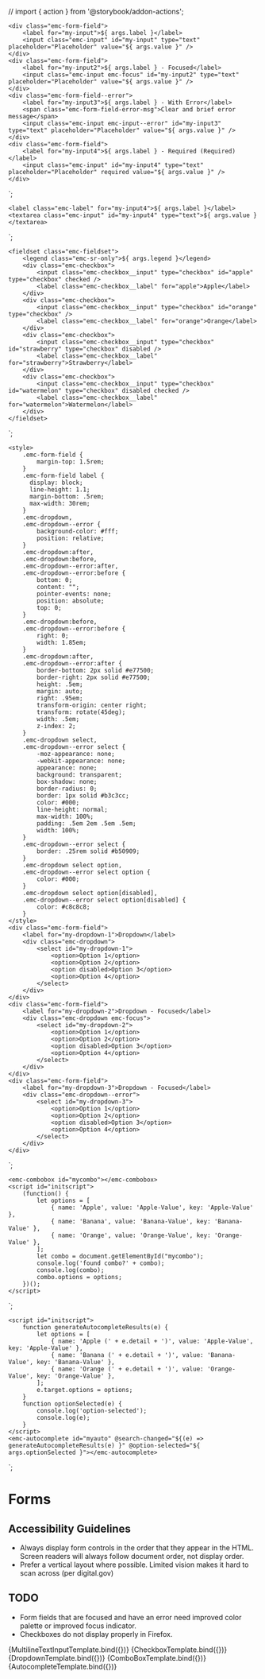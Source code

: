 // import { action } from '@storybook/addon-actions';

<Meta title="Components/Form" component="Forms" />

    <div class="emc-form-field">
        <label for="my-input">${ args.label }</label>
        <input class="emc-input" id="my-input" type="text" placeholder="Placeholder" value="${ args.value }" />
    </div>
    <div class="emc-form-field">
        <label for="my-input2">${ args.label } - Focused</label>
        <input class="emc-input emc-focus" id="my-input2" type="text" placeholder="Placeholder" value="${ args.value }" />
    </div>
    <div class="emc-form-field--error">
        <label for="my-input3">${ args.label } - With Error</label>
        <span class="emc-form-field-error-msg">Clear and brief error message</span>
        <input class="emc-input emc-input--error" id="my-input3" type="text" placeholder="Placeholder" value="${ args.value }" />
    </div>
    <div class="emc-form-field">
        <label for="my-input4">${ args.label } - Required (Required)</label>
        <input class="emc-input" id="my-input4" type="text" placeholder="Placeholder" required value="${ args.value }" />
    </div>
`;

    <label class="emc-label" for="my-input4">${ args.label }</label>
    <textarea class="emc-input" id="my-input4" type="text">${ args.value }</textarea>
`;

    <fieldset class="emc-fieldset">
        <legend class="emc-sr-only">${ args.legend }</legend>
        <div class="emc-checkbox">
            <input class="emc-checkbox__input" type="checkbox" id="apple" type="checkbox" checked />
            <label class="emc-checkbox__label" for="apple">Apple</label>
        </div>
        <div class="emc-checkbox">
            <input class="emc-checkbox__input" type="checkbox" id="orange" type="checkbox" />
            <label class="emc-checkbox__label" for="orange">Orange</label>
        </div>
        <div class="emc-checkbox">
            <input class="emc-checkbox__input" type="checkbox" id="strawberry" type="checkbox" disabled />
            <label class="emc-checkbox__label" for="strawberry">Strawberry</label>
        </div>
        <div class="emc-checkbox">
            <input class="emc-checkbox__input" type="checkbox" id="watermelon" type="checkbox" disabled checked />
            <label class="emc-checkbox__label" for="watermelon">Watermelon</label>
        </div>
    </fieldset>
`;

    <style>
        .emc-form-field {
            margin-top: 1.5rem;
        }
        .emc-form-field label {
          display: block;
          line-height: 1.1;
          margin-bottom: .5rem;
          max-width: 30rem;    
        }
        .emc-dropdown,
        .emc-dropdown--error {
            background-color: #fff;
            position: relative;
        }
        .emc-dropdown:after, 
        .emc-dropdown:before,
        .emc-dropdown--error:after,
        .emc-dropdown--error:before {
            bottom: 0;
            content: "";
            pointer-events: none;
            position: absolute;
            top: 0;
        }
        .emc-dropdown:before,
        .emc-dropdown--error:before {
            right: 0;
            width: 1.85em;
        }
        .emc-dropdown:after,
        .emc-dropdown--error:after {
            border-bottom: 2px solid #e77500;
            border-right: 2px solid #e77500;
            height: .5em;
            margin: auto;
            right: .95em;
            transform-origin: center right;
            transform: rotate(45deg);
            width: .5em;
            z-index: 2;
        }
        .emc-dropdown select,
        .emc-dropdown--error select {
            -moz-appearance: none;
            -webkit-appearance: none;
            appearance: none;
            background: transparent;
            box-shadow: none;
            border-radius: 0;
            border: 1px solid #b3c3cc;
            color: #000;
            line-height: normal;
            max-width: 100%;
            padding: .5em 2em .5em .5em;
            width: 100%;
        }
        .emc-dropdown--error select {
            border: .25rem solid #b50909;
        }
        .emc-dropdown select option,
        .emc-dropdown--error select option {
            color: #000;
        }
        .emc-dropdown select option[disabled],
        .emc-dropdown--error select option[disabled] {
            color: #c8c8c8;
        }
    </style>
    <div class="emc-form-field">
        <label for="my-dropdown-1">Dropdown</label>
        <div class="emc-dropdown">
            <select id="my-dropdown-1">
                <option>Option 1</option>
                <option>Option 2</option>
                <option disabled>Option 3</option>
                <option>Option 4</option>
            </select>
        </div>
    </div>
    <div class="emc-form-field">
        <label for="my-dropdown-2">Dropdown - Focused</label>
        <div class="emc-dropdown emc-focus">
            <select id="my-dropdown-2">
                <option>Option 1</option>
                <option>Option 2</option>
                <option disabled>Option 3</option>
                <option>Option 4</option>
            </select>
        </div>
    </div>
    <div class="emc-form-field">
        <label for="my-dropdown-3">Dropdown - Focused</label>
        <div class="emc-dropdown--error">
            <select id="my-dropdown-3">
                <option>Option 1</option>
                <option>Option 2</option>
                <option disabled>Option 3</option>
                <option>Option 4</option>
            </select>
        </div>
    </div>    
`;

    <emc-combobox id="mycombo"></emc-combobox>
    <script id="initscript">
        (function() {
            let options = [
                { name: 'Apple', value: 'Apple-Value', key: 'Apple-Value' },
                { name: 'Banana', value: 'Banana-Value', key: 'Banana-Value' },
                { name: 'Orange', value: 'Orange-Value', key: 'Orange-Value' },
            ];
            let combo = document.getElementById("mycombo");
            console.log('found combo?' + combo);
            console.log(combo);
            combo.options = options;            
        })();
    </script>
`;

    <script id="initscript">
        function generateAutocompleteResults(e) {
            let options = [
                { name: 'Apple (' + e.detail + ')', value: 'Apple-Value', key: 'Apple-Value' },
                { name: 'Banana (' + e.detail + ')', value: 'Banana-Value', key: 'Banana-Value' },
                { name: 'Orange (' + e.detail + ')', value: 'Orange-Value', key: 'Orange-Value' },
            ];
            e.target.options = options;
        }
        function optionSelected(e) {
            console.log('option-selected');
            console.log(e);
        }
    </script>
    <emc-autocomplete id="myauto" @search-changed="${(e) => generateAutocompleteResults(e) }" @option-selected="${ args.optionSelected }"></emc-autocomplete>
`;

# Forms

## Accessibility Guidelines

* Always display form controls in the order that they appear in the HTML.  Screen readers will always follow document 
  order, not display order.
* Prefer a vertical layout where possible.  Limited vision makes it hard to scan across (per digital.gov)

## TODO

* Form fields that are focused and have an error need improved color palette or improved focus indicator.
* Checkboxes do not display properly in Firefox.

<Canvas>
    <Story name="Multiline Text" args={{
        label: "Label",
        value: ""
    }}>
      {MultilineTextInputTemplate.bind({})}
    </Story>
</Canvas>

<Canvas>
    <Story name="Checkbox" args={{
        legend: "Types of Fruit"
    }}>
      {CheckboxTemplate.bind({})}
    </Story>
</Canvas>

<Canvas>
    <Story name="Dropdown" args={{
        legend: "Types of Fruit"
    }}>
      {DropdownTemplate.bind({})}
    </Story>
</Canvas>

<Canvas>
    <Story name="ComboBox" args={{
        legend: "Types of Fruit"
    }}>
      {ComboBoxTemplate.bind({})}
    </Story>
</Canvas>

<Canvas>
    <Story name="Autocomplete" args={{
        legend: "Types of Fruit"
    }}>
      {AutocompleteTemplate.bind({})}
    </Story>
</Canvas>
